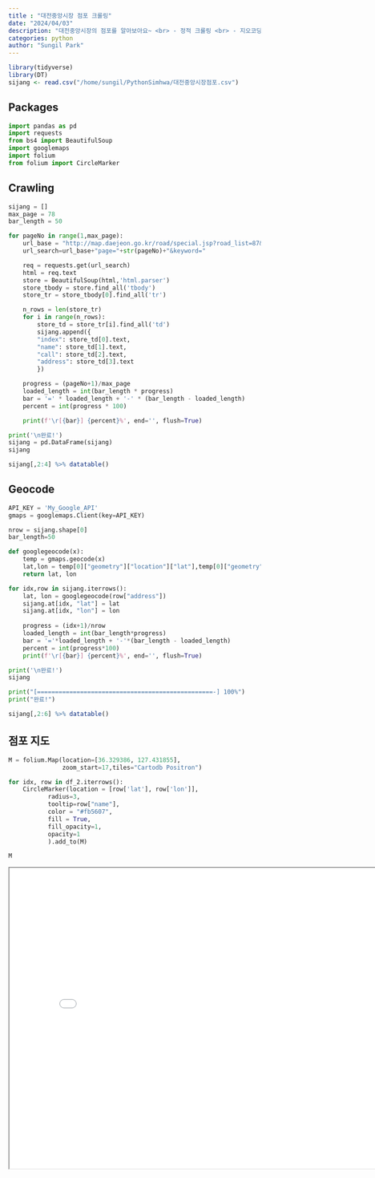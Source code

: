 ```yaml
---
title : "대전중앙시장 점포 크롤링"
date: "2024/04/03"
description: "대전중앙시장의 점포를 알아보아요~ <br> - 정적 크롤링 <br> - 지오코딩"
categories: python
author: "Sungil Park"
---
```


```r
library(tidyverse)
library(DT)
sijang <- read.csv("/home/sungil/PythonSimhwa/대전중앙시장점포.csv")
```

## Packages

```python
import pandas as pd
import requests
from bs4 import BeautifulSoup
import googlemaps
import folium
from folium import CircleMarker
```

## Crawling

```python
sijang = []
max_page = 78
bar_length = 50

for pageNo in range(1,max_page):
    url_base = "http://map.daejeon.go.kr/road/special.jsp?road_list=87&tour_list=&"
    url_search=url_base+"page="+str(pageNo)+"&keyword="

    req = requests.get(url_search)
    html = req.text
    store = BeautifulSoup(html,'html.parser')
    store_tbody = store.find_all('tbody')
    store_tr = store_tbody[0].find_all('tr')

    n_rows = len(store_tr)
    for i in range(n_rows):
        store_td = store_tr[i].find_all('td')
        sijang.append({
        "index": store_td[0].text,
        "name": store_td[1].text,
        "call": store_td[2].text,
        "address": store_td[3].text
        })

    progress = (pageNo+1)/max_page
    loaded_length = int(bar_length * progress)
    bar = '=' * loaded_length + '-' * (bar_length - loaded_length)
    percent = int(progress * 100)

    print(f'\r[{bar}] {percent}%', end='', flush=True)

print('\n완료!')
sijang = pd.DataFrame(sijang)
sijang
```

```r
sijang[,2:4] %>% datatable()
```

## Geocode

```python
API_KEY = 'My_Google_API'
gmaps = googlemaps.Client(key=API_KEY)

nrow = sijang.shape[0]
bar_length=50

def googlegeocode(x):
    temp = gmaps.geocode(x)
    lat,lon = temp[0]["geometry"]["location"]["lat"],temp[0]["geometry"]["location"]["lng"]
    return lat, lon

for idx,row in sijang.iterrows():
    lat, lon = googlegeocode(row["address"])
    sijang.at[idx, "lat"] = lat
    sijang.at[idx, "lon"] = lon
    
    progress = (idx+1)/nrow
    loaded_length = int(bar_length*progress)
    bar = '='*loaded_length + '-'*(bar_length - loaded_length)
    percent = int(progress*100)
    print(f'\r[{bar}] {percent}%', end='', flush=True)

print('\n완료!')
sijang
```

```python
print("[=================================================-] 100%")
print("완료!")
```

```r
sijang[,2:6] %>% datatable()
```

## 점포 지도

```python
M = folium.Map(location=[36.329386,	127.431855], 
               zoom_start=17,tiles="Cartodb Positron")

for idx, row in df_2.iterrows():
    CircleMarker(location = [row['lat'], row['lon']],
           radius=3,
           tooltip=row["name"],
           color = "#fb5607",
           fill = True,
           fill_opacity=1,
           opacity=1
           ).add_to(M)

M
```

<iframe src="대전중앙시장점포지도.html" width="800" height="600">

</iframe>
